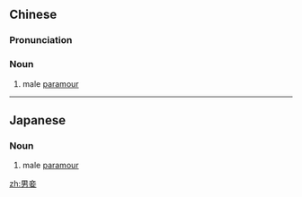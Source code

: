 ==Chinese==
{{zh-forms}}

===Pronunciation===
{{zh-pron
|m=nánqiè
|c=naam4 cip3
|cat=n
}}

===Noun===
{{zh-noun}}

# male [[paramour]]

----

==Japanese==
{{ja-kanjitab|だん|しょう|yomi=on}}

===Noun===
{{ja-noun|だんしょう}}

# male [[paramour]]

[[zh:男妾]]